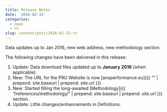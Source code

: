 ```yaml
---
title: Release Notes
date: '2016-02-15'
categories:
  - news
  - rn
slug: content/post/2016-02-15-rn
---
```


Data updates up to Jan 2016, new web address, new methodology section.

The following changes have been delivered in this release:

1. Update: Data download files updated up to **January 2016** (when applicable).
1. New: The URL for the PRU Website is now [ansperformance.eu]({{ "" | prepend: site.baseurl | prepend: site.url }})
1. New: Started filling the long-awaited [Methodology]({{ "/references/methodology/" | prepend: site.baseurl | prepend: site.url }}) section.
1. Update: Little changes/enhancements in Definitions.
